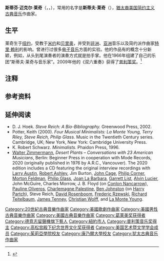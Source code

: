 {{Expand language|1=en|2=fr|status2=yes|time=2021-11-17}}
{{noteTA
|G1=Music
|T=zh-cn:斯蒂夫·莱奇; zh-tw:史提夫·萊許; zh-hk:史提夫·萊殊;
|1=zh-cn:斯蒂芬·米歇尔·莱奇; zh-tw:史提芬·米歇爾·萊許; zh-hk:史提芬·米歇爾·萊殊;
|2=zh-cn:斯蒂夫·莱奇; zh-tw:史提夫·萊許; zh-hk:史提夫·萊殊;
|3=zh-cn:莱奇;zh-tw:萊許;zh-hk:萊殊;
}}
{{Infobox classical
| 中文名 = 斯蒂夫·莱奇
| 画像 = Steve Reich2.jpg
| 附注 =2006年的斯蒂夫·莱奇
| 原文名 = Steve Reich
| 国别 = {{USA}}
| 出生日期 = {{Birth date and age|1936|10|3}}
| 出生地 = {{USA-1912}}[[纽约|纽约]]
| 所属时期 = 20世纪
| 所属乐派 = 简约主义
| 擅长作品类型 = 小型乐器合奏，磁带音乐，实验音乐
| 代表作 = 磁带音乐《要下雨了》、《出来》、《18位音乐家的音乐》，《电子对位》，弦乐四重奏与磁带《不同的火车》，多媒体歌剧《洞穴》、《拍手音樂》、《木塊音樂》
| 师从 = [[达律斯·米约|米约]]，[[卢西亚诺·贝里奥|贝里奥]]
| 学生 = 
| 官方网站 = [http://www.stevereich.com/ www.stevereich.com]
}}

'''斯蒂芬·迈克尔·莱奇'''（{{lang-en|'''Stephen Michael Reich'''}}，{{IPAc-en|r|aɪ|ʃ}}{{NoteTag|要留意的是他的姓氏讀法，‘ei’應讀作/aɪ/，而‘ch’，官方的讀法（以至最近[[博浩出版社|博浩出版社]]在網上製作一系列有關慶祝作曲家75歲生日的片段）是/ʃ/，然而也有部份人，特別是美國人，會讀成/x/，兩者均可。部份華語使用者的翻譯其實不太準確。}}，{{bd|1936年|10月3日||}}），常用的名字是'''斯蒂夫·莱奇'''（{{lang-en|'''Steve Reich'''}}），[[猶太裔|猶太裔]][[美国|美国]][[简约音乐|简约主义]][[现代音乐|古典音乐]]作曲家。

== 生平 ==
莱奇生于[[纽约|纽约]]，受教于[[达律斯·米约|米约]]和[[卢西亚诺·贝里奥|贝里奥]]，并受到[[非洲|非洲]]、[[亚洲|亚洲]]音乐以及简约派作曲家[[特里·赖利|特里·赖利]]的影响。曾进行过很多[[电子音乐|电子音乐]]方面的实验。他的作品有的概念十分新颖，例如{{link-en|拍手音乐|Clapping Music}}，从头到尾演奏者的演奏方式就是拍手掌。他在1966年组建了自己的乐团“斯蒂夫·莱奇与音乐家”。2009年他的《双六重奏》获得了[[普利策奖|普利策奖]]。<ref>{{Cite web|title=2009 Pulitzer Prize Winners & Finalists|url=http://www.pulitzer.org/citation/2009-Music|accessdate=2009-08-31|publisher=The Pulitzer Prizes|language=en|archive-url=https://web.archive.org/web/20090831135744/http://www.pulitzer.org/citation/2009-Music|archive-date=2009-08-31|dead-url=no}}</ref>

== 注释 ==
{{NoteFoot}}

== 参考资料 ==
{{Reflist}}

== 延伸阅读 ==
* D. J. Hoek. ''Steve Reich: A Bio-Bibliography.'' Greenwood Press, 2002.
* Potter, Keith (2000). ''Four Musical Minimalists: La Monte Young, Terry Riley, Steve Reich, Philip Glass.'' Music in the Twentieth Century series. Cambridge, UK; New York, New York: Cambridge University Press.
* K. Robert Schwarz. ''Minimalists.'' Phaidon Press, 1996.
* [[Walter_Zimmermann|Walter Zimmermann]], ''Desert Plants – Conversations with 23 American Musicians'', Berlin: Beginner Press in cooperation with Mode Records, 2020 (originally published in 1976 by A.R.C., Vancouver). The 2020 edition includes a CD featuring the original interview recordings with [[Larry_Austin|Larry Austin]], [[Robert_Ashley|Robert Ashley]], Jim Burton, [[John_Cage|John Cage]], [[Philip_Corner|Philip Corner]], [[Morton_Feldman|Morton Feldman]], [[Philip_Glass|Philip Glass]], [[Joan_La_Barbara|Joan La Barbara]], [[Garrett_List|Garrett List]], [[Alvin_Lucier|Alvin Lucier]], John McGuire, Charles Morrow, J. B. Floyd (on [[Conlon_Nancarrow|Conlon Nancarrow]]), [[Pauline_Oliveros|Pauline Oliveros]], [[Charlemagne_Palestine|Charlemagne Palestine]], [[Ben_Johnston_(composer)|Ben Johnston]] (on [[Harry_Partch|Harry Partch]]), Steve Reich, [[David_Rosenboom|David Rosenboom]], [[Frederic_Rzewski|Frederic Rzewski]], [[Richard_Teitelbaum|Richard Teitelbaum]], [[James_Tenney|James Tenney]], [[Christian_Wolff_(composer)|Christian Wolff]], and [[La_Monte_Young|La Monte Young]].

{{古典音乐作曲家}}
{{高松宫殿下纪念世界文化奖获得者|music}}
{{Authority control}}

{{DEFAULTSORT:Reich, Steve}}
[[Category:20世紀古典音樂作曲家|Category:20世紀古典音樂作曲家]]
[[Category:美國歌劇作曲家|Category:美國歌劇作曲家]]
[[Category:美國男性古典音樂作曲家|Category:美國男性古典音樂作曲家]]
[[Category:美國古典音樂作曲家|Category:美國古典音樂作曲家]]
[[Category:葛莱美奖获得者|Category:葛莱美奖获得者]]
[[Category:德意志留聲機旗下藝人|Category:德意志留聲機旗下藝人]]
[[Category:紐約市人|Category:紐約市人]]
[[Category:普利策音乐奖得主|Category:普利策音乐奖得主]]
[[Category:高松宫殿下纪念世界文化奖获得者|Category:高松宫殿下纪念世界文化奖获得者]]
[[Category:美国艺术暨文学学会成员|Category:美国艺术暨文学学会成员]]
[[Category:茱莉亞學院校友|Category:茱莉亞學院校友]]
[[Category:康乃爾大學校友|Category:康乃爾大學校友]]
[[Category:犹太古典音乐作曲家|Category:犹太古典音乐作曲家]]